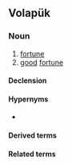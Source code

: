 ==Volapük==

===Noun===
{{vo-noun}}

# [[fortune]]
# [[good]] [[fortune]]

====Declension====
{{vo-decl-noun}}

====Hypernyms====
* {{l|vo|fät}}

====Derived terms====
{{der4|vo
|benofätadabinod
|benofätagönäb
|benofätahigönäb
|benofätajigönäb
|benofätan
|benofätik
|benofätiko
|benofäto
|benofätot
|hibenofätan
|jibenofätan}}

====Related terms====
{{rel4|vo
|damifät
|fätacenöf
|fätagaenod
|fätagod
|fätahigod
|fätajigod
|fätalügadramat
|fätaluib
|fätavimäd
|fätik
|fätiko
|fätim
|fätiman
|fätimik
|fäto
|fätot
|fätükön
|himifätan
|jimifätan
|lemifät
|mifät
|mifätaböd
|mifätan
|mifätarab
|mifätik
|mifätiko
|mifäto
|mifätot}}